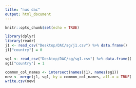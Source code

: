 ```yaml
---
title: "nus dac"
output: html_document
---
```


```r
knitr::opts_chunk$set(echo = TRUE)
```

```r
library(dplyr)
library(readr)
j1 <- read_csv("Desktop/DAC/sg/j1.csv") %>% data.frame()
j1["country"] = 0

sg1 <- read_csv("Desktop/DAC/sg/sg1.csv") %>% data.frame()
sg1["country"] = 1

common_col_names <- intersect(names(j1), names(sg1))
new <- merge(j1, sg1, by = common_col_names, all.x = TRUE)
write.csv(new)
```